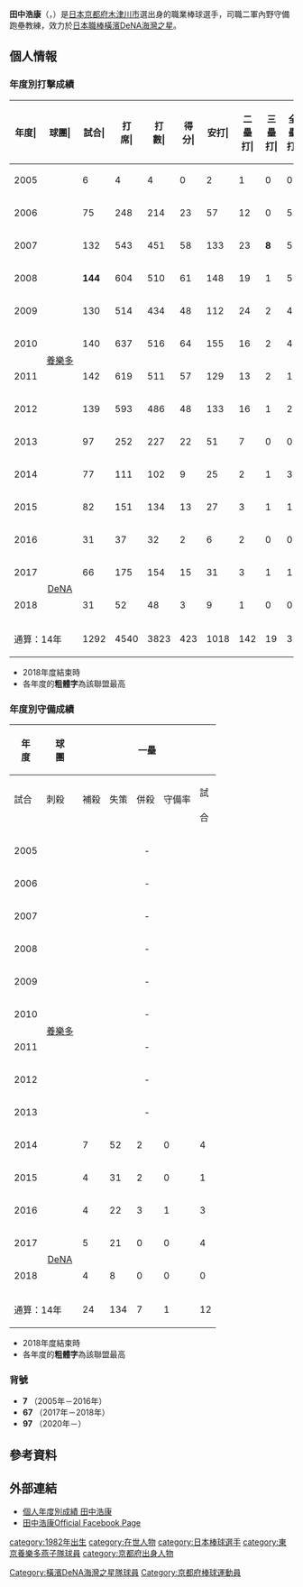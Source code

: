 {{Infobox NPB player|
|name=田中浩康|
|image=20120501 Hiroyasu Tanaka, infielder of the Tokyo Yakult Swallows, at Yokohama Stadium.JPG|
|width=300|
|position=二軍內野教練|
|team=横滨DeNA海湾之星|
|number=97|
|bats=右|
|throws=右|
|birthdate={{birth_date_and_age|1982|5|24|mf=y}}|
|birthplace={{JPN}}[[京都府|京都府]][[木津川市|木津川市]]|
|debutdate=4月6日
|debutyear=2005年
|debutteam=養樂多燕子
|statyear=2018年球季
|stat1label=打擊率
|stat1value=0.266
|stat2label=全壘打
|stat2value=31
|stat3label=打點
|stat3value=351
|stat4label=盜壘
|stat4value=33
|teams=<nowiki></nowiki>
* [[盡誠學園高等學校|盡誠學園高等學校]]
* [[早稻田大學|早稻田大學]]
* [[東京養樂多燕子|東京養樂多燕子]](2005年－2016年)
* [[橫濱DeNA海灣之星|橫濱DeNA海灣之星]](2017年－2018年)
'''教練時期'''
* [[橫濱DeNA海灣之星|橫濱DeNA海灣之星]]二軍內野守備跑壘教練（2020年－）
}}

'''田中浩康'''（{{jpn|j=田中 浩康|hg=たなか ひろやす|rm=Tanaka Hiroyasu}}，{{bd|1982年|5月24日|catIdx=Tanaka, Hiroyasu}}）是[[日本|日本]][[京都府|京都府]][[木津川市|木津川市]]選出身的職業棒球選手，司職二軍內野守備跑壘教練，效力於[[日本職棒|日本職棒]][[橫濱DeNA海灣之星|橫濱DeNA海灣之星]]。

== 個人情報 ==
=== 年度別打擊成績 ===
{| class="wikitable" style="text-align:right; font-size:small"
|-bgcolor="#efefef"
!年度|!!球團|!!試合|!!打<br>席|!!打<br>數|!!得分|!!安打|!!二<br>壘<br>打|!!三<br>壘<br>打|!!全<br>壘<br>打|!!壘<br>打<br>數|!!打點|!!盜壘|!!盜<br>壘<br>刺|!!觸擊|!!犧<br>牲<br>打|!!保送|!!敬遠|!!觸身|!!三振|!!雙殺|!!打<br>擊<br>率|!!上<br>壘<br>率|!!長<br>打<br>率|!!OPS
|-
|style="text-align:center;"|2005
|rowspan="12" style="text-align:center; white-space:nowrap;"|[[養樂多燕子|養樂多]]
|6||4||4||0||2||1||0||0||3||0||1||0||0||0||0||0||0||1||0||.500||.500||.750||1.250
|-
|style="text-align:center;"|2006
|75||248||214||23||57||12||0||5||84||22||1||1||12||2||19||0||1||47||11||.266||.326||.393||.719
|-
|style="text-align:center;"|2007
|132||543||451||58||133||23||'''8'''||5||187||51||8||1||'''51'''||3||33||0||5||51||14||.295||.348||.415||.762
|-
|style="text-align:center;"|2008
|'''144'''||604||510||61||148||19||1||5||184||50||4||7||34||4||45||1||11||72||8||.290||.358||.361||.719
|-
|style="text-align:center;"|2009
|130||514||434||48||112||24||2||4||152||35||6||2||'''38'''||4||34||0||4||50||10||.258||.315||.350||.665
|-
|style="text-align:center;"|2010
|140||637||516||64||155||16||2||4||187||54||4||4||45||3||67||3||6||48||15||.300||.385||.362||.747
|-
|style="text-align:center;"|2011
|142||619||511||57||129||13||2||1||149||40||2||3||'''62'''||3||40||0||3||63||9||.252||.309||.292||.600
|-
|style="text-align:center;"|2012
|139||593||486||48||133||16||1||2||157||40||1||1||'''40'''||4||54||0||9||60||15||.274||.354||.323||.677
|-
|style="text-align:center;"|2013
|97||252||227||22||51||7||0||0||58||14||1||1||6||1||17||1||1||32||6||.225||.280||.256||.536
|-
|style="text-align:center;"|2014
|77||111||102||9||25||2||1||3||38||10||0||0||1||0||8||0||0||15||4||.245||.300||.373||.673
|-
|style="text-align:center;"|2015
|82||151||134||13||27||3||1||1||35||11||3||0||4||0||11||0||2||18||4||.201||.272||.261||.533
|-
|style="text-align:center;"|2016
|31||37||32||2||6||2||0||0||8||1||0||0||0||0||4||0||1||3||0||.188||.297||.250||.547
|-
|style="text-align:center;"|2017
|rowspan="2" style="text-align:center;white-space:nowrap;"|[[橫濱DeNA海灣之星|DeNA]]
|66||175||154||15||31||3||1||1||39||20||2||0||8||0||11||0||2||25||4||.201||.263||.253||.517
|-
|style="text-align:center;"|2018
|31||52||48||3||9||1||0||0||10||3||0||0||1||0||2||0||1||7||3||.188||.235||.208||.444
|-
!colspan="2"|通算：14年
|1292||4540||3823||423||1018||142||19||31||1291||351||33||20||302||24||345||5||46||492||103||.266||.332||.338||.670
|}
* 2018年度結束時
* 各年度的'''粗體字'''為該聯盟最高

=== 年度別守備成績 ===
{| class="wikitable" style="text-align: right; font-size: small;"
!rowspan="2"|年<br />度!!rowspan="2"|球<br />團!!colspan="6"|一壘!!colspan="6"|二壘!!colspan="6"|三壘!!colspan="6"|游擊!!colspan="6"|外野
|-style="line-height:1.25em;"
!試合<br /><br />!!刺殺<br /><br />!!補殺<br /><br />!!失策<br /><br />!!併殺<br /><br />!!守備率<br /><br />!!試<br /><br />合!!刺<br /><br />殺!!補<br /><br />殺!!失<br /><br />策!!併<br /><br />殺!!守<br />備<br />率!!試<br /><br />合!!刺<br /><br />殺!!補<br /><br />殺!!失<br /><br />策!!併<br /><br />殺!!守<br />備<br />率!!試<br /><br />合!!刺<br /><br />殺!!補<br /><br />殺!!失<br /><br />策!!併<br /><br />殺!!守<br />備<br />率!!試<br /><br />合!!刺<br /><br />殺!!補<br /><br />殺!!失<br /><br />策!!併<br /><br />殺!!守<br />備<br />率
|-
|2005
|rowspan="12" style="text-align: center; white-space:nowrap;"|[[養樂多燕子|養樂多]]
|colspan="6" style="text-align:center;"|-||2||1||1||0||0||1.000||colspan="6" style="text-align:center;"|-||colspan="6" style="text-align:center;"|-||colspan="6" style="text-align:center;"|-
|-
|2006
|colspan="6" style="text-align:center;"|-||51||80||129||5||21||.977||colspan="6" style="text-align:center;"|-||20||23||58||5||6||.942||colspan="6" style="text-align:center;"|-
|-
|2007
|colspan="6" style="text-align:center;"|-||132||278||389||8||61||.988||colspan="6" style="text-align:center;"|-||colspan="6" style="text-align:center;"|-||colspan="6" style="text-align:center;"|-
|-
|2008
|colspan="6" style="text-align:center;"|-||'''144'''||'''359'''||'''489'''||4||'''85'''||'''.995'''||colspan="6" style="text-align:center;"|-||colspan="6" style="text-align:center;"|-||colspan="6" style="text-align:center;"|-
|-
|2009
|colspan="6" style="text-align:center;"|-||130||314||414||3||'''81'''||'''.996'''||colspan="6" style="text-align:center;"|-||colspan="6" style="text-align:center;"|-||colspan="6" style="text-align:center;"|-
|-
|2010
|colspan="6" style="text-align:center;"|-||'''140'''||'''317'''||'''468'''||9||'''98'''||'''.989'''||colspan="6" style="text-align:center;"|-||colspan="6" style="text-align:center;"|-||colspan="6" style="text-align:center;"|-
|-
|2011
|colspan="6" style="text-align:center;"|-||'''142'''||'''379'''||'''435'''||7||'''91'''||.991||colspan="6" style="text-align:center;"|-||colspan="6" style="text-align:center;"|-||colspan="6" style="text-align:center;"|-
|-
|2012
|colspan="6" style="text-align:center;"|-||'''139'''||'''448'''||'''409'''||4||'''99'''||'''.995'''||colspan="6" style="text-align:center;"|-||colspan="6" style="text-align:center;"|-||colspan="6" style="text-align:center;"|-
|-
|2013
|colspan="6" style="text-align:center;"|-||60||138||147||6||32||.979||colspan="6" style="text-align:center;"|-||colspan="6" style="text-align:center;"|-||colspan="6" style="text-align:center;"|-
|-
|2014
|7||52||2||0||4||1.000||2||3||4||0||0||1.000||4||1||6||2||0||.778||colspan="6" style="text-align:center;"|-||colspan="6" style="text-align:center;"|-
|-
|2015
|4||31||2||0||1||1.000||colspan="6" style="text-align:center;"|-||colspan="6" style="text-align:center;"|-||colspan="6" style="text-align:center;"|-||23||34||0||0||0||1.000
|-
|2016
|4||22||3||1||3||.962||colspan="6" style="text-align:center;"|-||colspan="6" style="text-align:center;"|-||colspan="6" style="text-align:center;"|-||colspan="6" style="text-align:center;"|-
|-
|2017
|rowspan="2" style="text-align: center; white-space:nowrap;"|[[橫濱DeNA海灣之星|DeNA]]
|5||21||0||0||4||1.000||42||88||100||1||24||.995||colspan="6" style="text-align:center;"|-||colspan="6" style="text-align:center;"|-||colspan="6" style="text-align:center;"|-
|-
|2018
|4||8||0||0||0||1.000||12||18||25||0||7||1.000||colspan="6" style="text-align:center;"|-||colspan="6" style="text-align:center;"|-||colspan="6" style="text-align:center;"|-
|-
!colspan="2"|通算：14年
|24||134||7||1||12||.993||996||2423||3010||47||599||.991||4||1||6||2||0||.778||20||23||58||5||6||.942||23||34||0||0||0||1.000
|}
* 2018年度結束時 
* 各年度的'''粗體字'''為該聯盟最高

=== 背號 ===
* '''7''' （2005年－2016年）
* '''67''' （2017年－2018年）
* '''97''' （2020年－）

== 參考資料 ==
{{reflist}}

== 外部連結 ==
* [http://npb.jp/bis/players/21925110.html 個人年度別成績 田中浩康] {{Wayback|url=http://npb.jp/bis/players/21925110.html |date=20210123082414 }}
* [https://www.facebook.com/pages/田中浩康Official/318117991614427 田中浩康Official Facebook Page]

{{橫濱DeNA灣星球團球員名單}}
{{DEFAULTSORT:Tanaka, Hiroyasu}}
[[category:1982年出生|category:1982年出生]]
[[category:在世人物|category:在世人物]]
[[category:日本棒球選手|category:日本棒球選手]]
[[category:東京養樂多燕子隊球員|category:東京養樂多燕子隊球員]]
[[Category:橫濱DeNA海灣之星隊球員|Category:橫濱DeNA海灣之星隊球員]]
[[category:京都府出身人物|category:京都府出身人物]]
[[Category:京都府棒球運動員|Category:京都府棒球運動員]]